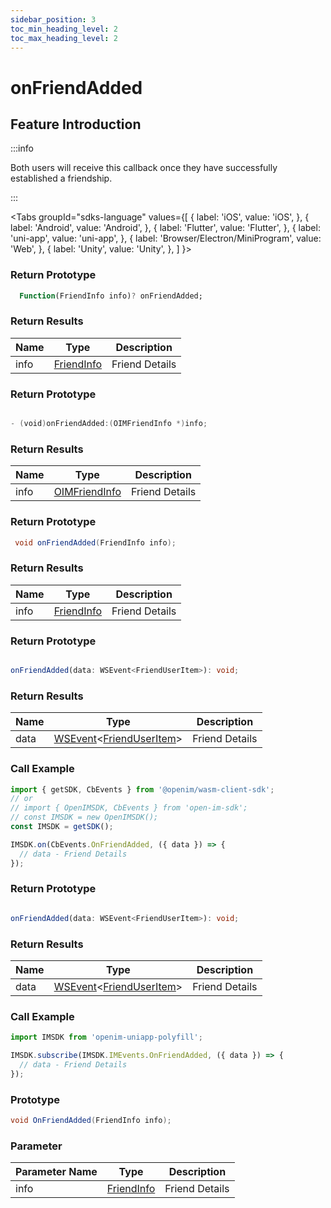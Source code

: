 ```yaml
---
sidebar_position: 3
toc_min_heading_level: 2
toc_max_heading_level: 2
---
```


# onFriendAdded

## Feature Introduction

:::info

Both users will receive this callback once they have successfully established a friendship.

:::

<Tabs
groupId="sdks-language"
values={[
{ label: 'iOS', value: 'iOS', },
{ label: 'Android', value: 'Android', },
{ label: 'Flutter', value: 'Flutter', },
{ label: 'uni-app', value: 'uni-app', },
{ label: 'Browser/Electron/MiniProgram', value: 'Web', },
{ label: 'Unity', value: 'Unity', },
]
}>

<TabItem value="Flutter">

### Return Prototype

```dart showLineNumbers
  Function(FriendInfo info)? onFriendAdded;
```

### Return Results

| Name | Type                                               | Description     |
| ---- | -------------------------------------------------- | --------------- |
| info | [FriendInfo](/class/relation/friendInfo.mdx) | Friend Details |

</TabItem>

<TabItem value="iOS">

### Return Prototype

```swift showLineNumbers

- (void)onFriendAdded:(OIMFriendInfo *)info;

```

### Return Results

| Name | Type                                                  | Description     |
| ---- | ----------------------------------------------------- | --------------- |
| info | [OIMFriendInfo](/class/relation/friendInfo.mdx) | Friend Details |

</TabItem>

<TabItem value="Android">

### Return Prototype

```java showLineNumbers
 void onFriendAdded(FriendInfo info);
```

### Return Results

| Name | Type                                               | Description     |
| ---- | -------------------------------------------------- | --------------- |
| info | [FriendInfo](/class/relation/friendInfo.mdx) | Friend Details |

</TabItem>

<TabItem value="Web">

### Return Prototype

```ts showLineNumbers

onFriendAdded(data: WSEvent<FriendUserItem>): void;

```

### Return Results

| Name | Type                                                                                           | Description     |
| ---- | ---------------------------------------------------------------------------------------------- | --------------- |
| data | [WSEvent](/class/response.mdx)<[FriendUserItem](/class/relation/friendInfo.mdx)> | Friend Details |

### Call Example

```js showLineNumbers
import { getSDK, CbEvents } from '@openim/wasm-client-sdk';
// or
// import { OpenIMSDK, CbEvents } from 'open-im-sdk';
// const IMSDK = new OpenIMSDK();
const IMSDK = getSDK();

IMSDK.on(CbEvents.OnFriendAdded, ({ data }) => {
  // data - Friend Details
});
```

</TabItem>

<TabItem value="uni-app">

### Return Prototype

```ts showLineNumbers

onFriendAdded(data: WSEvent<FriendUserItem>): void;

```

### Return Results

| Name | Type                                                                                           | Description     |
| ---- | ---------------------------------------------------------------------------------------------- | --------------- |
| data | [WSEvent](/class/response.mdx)<[FriendUserItem](/class/relation/friendInfo.mdx)> | Friend Details |

### Call Example

```js showLineNumbers
import IMSDK from 'openim-uniapp-polyfill';

IMSDK.subscribe(IMSDK.IMEvents.OnFriendAdded, ({ data }) => {
  // data - Friend Details
});
```

</TabItem>

<TabItem value="Unity">

### Prototype

```C# showLineNumbers
void OnFriendAdded(FriendInfo info);
```

### Parameter

| Parameter Name  | Type                                                | Description     |
| ---- | --------------------------------------------------- | -------- |
| info | [FriendInfo](/class/relation/friendInfo.mdx) | Friend Details |

</TabItem>

</Tabs>